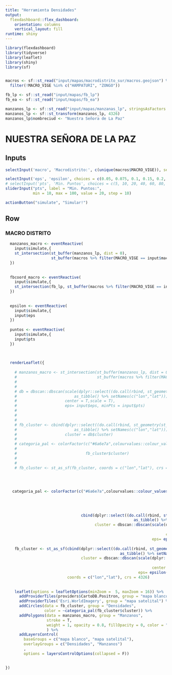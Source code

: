 ```yaml
---
title: "Herramienta Densidades"
output: 
  flexdashboard::flex_dashboard:
    orientation: columns
    vertical_layout: fill
runtime: shiny
---
```


```r
library(flexdashboard)
library(tidyverse)
library(leaflet)
library(shiny)
library(sf)


macros <- sf::st_read("input/mapas/macrodistrito_sur/macros.geojson") %>% 
  filter(!MACRO_VIGE %in% c("HAMPATURI", "ZONGO"))

fb_lp <- sf::st_read("input/mapas/fb_lp")
fb_ea <- sf::st_read("input/mapas/fb_ea")

manzanos_lp <- sf::st_read("input/mapas/manzanas_lp", stringsAsFactors = FALSE)
manzanos_lp <- sf::st_transform(manzanos_lp, 4326)
manzanos_lp$nombreciud <- "Nuestra Señora de La Paz"

```

NUESTRA SEÑORA DE LA PAZ
================================================


Inputs {.sidebar}
-------------------------------------

```r

selectInput('macro', 'Macrodistrito:', c(unique(macros$MACRO_VIGE)), selected = "SAN ANTONIO")

selectInput('eps', 'epsilon', choices = c(0.05, 0.075, 0.1, 0.15, 0.2, 0.25, 0.3), selected = 0.1)
# selectInput('pts', 'Min. Puntos', choices = c(5, 10, 20, 40, 60, 80, 100), selected = 20)
sliderInput("pts", label = "Min. Puntos:",
            min = 10, max = 100, value = 20, step = 10)

actionButton("simulate", "Simular!")

```


Row 
--------------------------------------

### MACRO DISTRITO

```r
  

  manzanos_macro <- eventReactive(
    input$simulate,{
    st_intersection(st_buffer(manzanos_lp, dist = 0), 
                    st_buffer(macros %>% filter(MACRO_VIGE == input$macro), dist = 0))
  }) 
  
  
  fbcoord_macro <- eventReactive(
    input$simulate,{
    st_intersection(fb_lp, st_buffer(macros %>% filter(MACRO_VIGE == input$macro), dist = 0))
  })
  
  
  epsilon <- eventReactive(
    input$simulate,{
    input$eps
  })
 
  puntos <- eventReactive(
    input$simulate,{
    input$pts
  })
      
      

  renderLeaflet({
    
    # manzanos_macro <- st_intersection(st_buffer(manzanos_lp, dist = 0),
    #                                   st_buffer(macros %>% filter(MACRO_VIGE == input$macro), dist = 0))
    # 
    # 
    # db = dbscan::dbscan(scale(dplyr::select((do.call(rbind, st_geometry(st_intersection(fb_lp, st_buffer(macros %>% filter(MACRO_VIGE == input$macro), dist = 0)))) %>%
    #                         as_tibble() %>% setNames(c("lon","lat"))),lon, lat),
    #                     center = T,scale = T),
    #                     eps= input$eps, minPts = input$pts)
    # 
    # 
    # 
    # fb_cluster <- cbind(dplyr::select((do.call(rbind, st_geometry(st_intersection(fb_lp, st_buffer(macros %>% filter(MACRO_VIGE == input$macro), dist = 0)))) %>%
    #                         as_tibble() %>% setNames(c("lon","lat"))),lon, lat), 
    #                     cluster = db$cluster)
    # 
    # categoria_pal <- colorFactor(c("#6a6e7a",colourvalues::colour_values(1:length(unique(db$cluster)),
    #                                                                      palette = colourvalues::get_palette("viridis")[70:256,])),
    #                              fb_cluster$cluster)
    # 
    # 
    # fb_cluster <- st_as_sf(fb_cluster, coords = c("lon","lat"), crs = 4326)
    
    
    

   categoria_pal <- colorFactor(c("#6a6e7a",colourvalues::colour_values(1:length(unique(dbscan::dbscan(scale(dplyr::select((do.call(rbind, st_geometry(fbcoord_macro())) %>%
                                                                                                                               as_tibble() %>% setNames(c("lon","lat"))),lon, lat),
                                                                                                              center = T,scale = T),
                                                                                                        eps= epsilon(), minPts = puntos()) %>% .$cluster)),
                                                                         palette = colourvalues::get_palette("viridis")[70:256,])),
                                 cbind(dplyr::select((do.call(rbind, st_geometry(fbcoord_macro())) %>%
                                                        as_tibble() %>% setNames(c("lon","lat"))),lon, lat),
                                       cluster = dbscan::dbscan(scale(dplyr::select((do.call(rbind, st_geometry(fbcoord_macro())) %>%
                                                                                       as_tibble() %>% setNames(c("lon","lat"))),lon, lat),
                                                                      center = T,scale = T),
                                                                eps= epsilon(), minPts = puntos()) %>% .$cluster) %>% .$cluster)
    
    fb_cluster <- st_as_sf(cbind(dplyr::select((do.call(rbind, st_geometry(fbcoord_macro())) %>%
                                                  as_tibble() %>% setNames(c("lon","lat"))),lon, lat),
                                 cluster = dbscan::dbscan(scale(dplyr::select((do.call(rbind, st_geometry(fbcoord_macro())) %>%
                                                                                 as_tibble() %>% setNames(c("lon","lat"))),lon, lat),
                                                                center = T,scale = T),
                                                          eps= epsilon(), minPts = puntos()) %>% .$cluster),
                           coords = c("lon","lat"), crs = 4326)
    
    
    leaflet(options = leafletOptions(minZoom =  5, maxZoom = 16)) %>% 
      addProviderTiles(providers$CartoDB.Positron, group = "mapa blanco") %>% 
      addProviderTiles('Esri.WorldImagery', group = "mapa satelital") %>%
      addCircles(data = fb_cluster, group = "Densidades",
                 color = ~categoria_pal(fb_cluster$cluster)) %>% 
      addPolygons(data = manzanos_macro, group = "Manzanos",
                  stroke = T,
                  weight = 1, opacity = 0.8, fillOpacity = 0, color = "#141414"
                  ) %>%
      addLayersControl(
        baseGroups = c("mapa blanco", "mapa satelital"),
        overlayGroups = c("Densidades", "Manzanos")
        ,
        options = layersControlOptions(collapsed = F))

  
})




```
